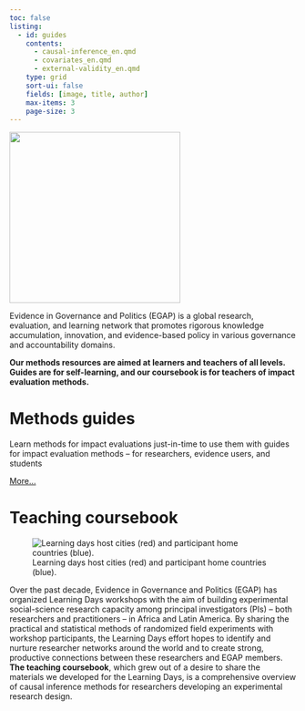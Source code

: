 ```yaml
---
toc: false
listing: 
  - id: guides
    contents: 
      - causal-inference_en.qmd
      - covariates_en.qmd
      - external-validity_en.qmd
    type: grid
    sort-ui: false
    fields: [image, title, author]
    max-items: 3
    page-size: 3
---
```


![](/img/egap-logo.svg){#fig-foo width="300px"}

Evidence in Governance and Politics (EGAP) is a global research, evaluation, and learning network that promotes rigorous knowledge accumulation, innovation, and evidence-based policy in various governance and accountability domains.

**Our methods resources are aimed at learners and teachers of all levels. Guides are for self-learning, and our coursebook is for teachers of impact evaluation methods.**

# Methods guides

Learn methods for impact evaluations just-in-time to use them with guides for impact evaluation methods -- for researchers, evidence users, and students

:::{#guides}
:::

[More...](/guides.html)

# Teaching coursebook

![Learning days host cities (red) and participant home countries (blue).](/img/ldmap.svg)

Over the past decade, Evidence in Governance and Politics (EGAP) has organized Learning Days workshops with the aim of building experimental social-science research capacity among principal investigators (PIs) – both researchers and practitioners – in Africa and Latin America. By sharing the practical and statistical methods of randomized field experiments with workshop participants, the Learning Days effort hopes to identify and nurture researcher networks around the world and to create strong, productive connections between these researchers and EGAP members. **The teaching coursebook**, which grew out of a desire to share the materials we developed for the Learning Days, is a comprehensive overview of causal inference methods for researchers developing an experimental research design.  
